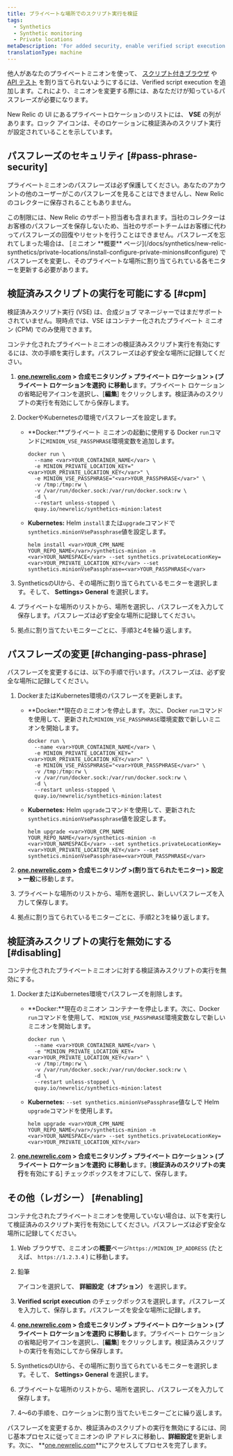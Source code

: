 ```yaml
---
title: プライベートな場所でのスクリプト実行を検証
tags:
  - Synthetics
  - Synthetic monitoring
  - Private locations
metaDescription: 'For added security, enable verified script execution to require a passphrase before assigning jobs to your minion in New Relic.'
translationType: machine
---
```


他人があなたのプライベートミニオンを使って、 [スクリプト付きブラウザ](/docs/synthetics/new-relic-synthetics/scripting-monitors/write-scripted-browsers) や [API テスト](/docs/synthetics/new-relic-synthetics/scripting-monitors/write-api-tests) を割り当てられないようにするには、Verified script execution を追加します。これにより、ミニオンを変更する際には、あなただけが知っているパスフレーズが必要になります。

New Relic の UI にあるプライベートロケーションのリストには、 **VSE** の列があります。ロック <Icon name="fe-lock"/>アイコンは、そのロケーションに検証済みのスクリプト実行が設定されていることを示しています。

## パスフレーズのセキュリティ [#pass-phrase-security]

プライベートミニオンのパスフレーズは必ず保護してください。あなたのアカウントの他のユーザーがこのパスフレーズを見ることはできませんし、New Relic のコレクターに保存されることもありません。

<Callout variant="important">
  この制限には、New Relic のサポート担当者も含まれます。当社のコレクターはお客様のパスフレーズを保存しないため、当社のサポートチームはお客様に代わってパスフレーズの回復やリセットを行うことはできません。パスフレーズを忘れてしまった場合は、 [ミニオン **概要** ページ](/docs/synthetics/new-relic-synthetics/private-locations/install-configure-private-minions#configure) でパスフレーズを変更し、そのプライベートな場所に割り当てられている各モニターを更新する必要があります。
</Callout>

## 検証済みスクリプトの実行を可能にする [#cpm]

<Callout variant="important">
  検証済みスクリプト実行 (VSE) は、合成ジョブ マネージャーではまだサポートされていません。現時点では、VSE はコンテナー化されたプライベート ミニオン (CPM) でのみ使用できます。
</Callout>

コンテナ化されたプライベートミニオンの検証済みスクリプト実行を有効にするには、次の手順を実行します。パスフレーズは必ず安全な場所に記録してください。

1. **[one.newrelic.com](https://one.newrelic.com/all-capabilities) > 合成モニタリング > プライベート ロケーション > (プライベート ロケーションを選択) に移動し**ます。プライベート ロケーションの省略記号アイコンを選択し、\[**編集**] をクリックします。検証済みのスクリプトの実行を有効にしてから保存します。

2. DockerやKubernetesの環境でパスフレーズを設定します。

   * **Docker:**プライベート ミニオンの起動に使用する Docker `run`コマンドに`MINION_VSE_PASSPHRASE`環境変数を追加します。

     ```
     docker run \
       --name <var>YOUR_CONTAINER_NAME</var> \
       -e MINION_PRIVATE_LOCATION_KEY="<var>YOUR_PRIVATE_LOCATION_KEY</var>" \
       -e MINION_VSE_PASSPHRASE="<var>YOUR_PASSPHRASE</var>" \
       -v /tmp:/tmp:rw \
       -v /var/run/docker.sock:/var/run/docker.sock:rw \
       -d \
       --restart unless-stopped \
       quay.io/newrelic/synthetics-minion:latest
     ```

   * **Kubernetes:** Helm `install`または`upgrade`コマンドで`synthetics.minionVsePassphrase`値を設定します。

     ```
     helm install <var>YOUR_CPM_NAME YOUR_REPO_NAME</var>/synthetics-minion -n <var>YOUR_NAMESPACE</var> --set synthetics.privateLocationKey=<var>YOUR_PRIVATE_LOCATION_KEY</var> --set synthetics.minionVsePassphrase=<var>YOUR_PASSPHRASE</var>
     ```

3. SyntheticsのUIから、その場所に割り当てられているモニターを選択します。そして、 **Settings> General** を選択します。

4. プライベートな場所のリストから、場所を選択し、パスフレーズを入力して保存します。パスフレーズは必ず安全な場所に記録してください。

5. 拠点に割り当てたいモニターごとに、手順3と4を繰り返します。

## パスフレーズの変更 [#changing-pass-phrase]

パスフレーズを変更するには、以下の手順で行います。パスフレーズは、必ず安全な場所に記録してください。

1. DockerまたはKubernetes環境のパスフレーズを更新します。

   * **Docker:**現在のミニオンを停止します。次に、Docker `run`コマンドを使用して、更新された`MINION_VSE_PASSPHRASE`環境変数で新しいミニオンを開始します。

     ```
     docker run \
       --name <var>YOUR_CONTAINER_NAME</var> \
       -e MINION_PRIVATE_LOCATION_KEY="<var>YOUR_PRIVATE_LOCATION_KEY</var>" \
       -e MINION_VSE_PASSPHRASE="<var>YOUR_PASSPHRASE</var>" \
       -v /tmp:/tmp:rw \
       -v /var/run/docker.sock:/var/run/docker.sock:rw \
       -d \
       --restart unless-stopped \
       quay.io/newrelic/synthetics-minion:latest
     ```

   * **Kubernetes:** Helm `upgrade`コマンドを使用して、更新された`synthetics.minionVsePassphrase`値を設定します。

     ```
     helm upgrade <var>YOUR_CPM_NAME YOUR_REPO_NAME</var>/synthetics-minion -n <var>YOUR_NAMESPACE</var> --set synthetics.privateLocationKey=<var>YOUR_PRIVATE_LOCATION_KEY</var> --set synthetics.minionVsePassphrase=<var>YOUR_PASSPHRASE</var>
     ```

2. **[one.newrelic.com](https://one.newrelic.com/all-capabilities) > 合成モニタリング >(割り当てられたモニター) > 設定 > 一般**に移動します。

3. プライベートな場所のリストから、場所を選択し、新しいパスフレーズを入力して保存します。

4. 拠点に割り当てられているモニターごとに、手順2と3を繰り返します。

## 検証済みスクリプトの実行を無効にする [#disabling]

コンテナ化されたプライベートミニオンに対する検証済みスクリプトの実行を無効にする。

1. DockerまたはKubernetes環境でパスフレーズを削除します。

   * **Docker:**現在のミニオン コンテナーを停止します。次に、Docker `run`コマンドを使用して、 `MINION_VSE_PASSPHRASE`環境変数なしで新しいミニオンを開始します。

     ```
     docker run \
       --name <var>YOUR_CONTAINER_NAME</var> \
       -e "MINION_PRIVATE_LOCATION_KEY=<var>YOUR_PRIVATE_LOCATION_KEY</var>" \
       -v /tmp:/tmp:rw \
       -v /var/run/docker.sock:/var/run/docker.sock:rw \
       -d \
       --restart unless-stopped \
       quay.io/newrelic/synthetics-minion:latest
     ```

   * **Kubernetes:** `--set synthetics.minionVsePassphrase`値なしで Helm `upgrade`コマンドを使用します。

     ```
     helm upgrade <var>YOUR_CPM_NAME YOUR_REPO_NAME</var>/synthetics-minion -n <var>YOUR_NAMESPACE</var> --set synthetics.privateLocationKey=<var>YOUR_PRIVATE_LOCATION_KEY</var>
     ```

2. **[one.newrelic.com](https://one.newrelic.com/all-capabilities) > 合成モニタリング > プライベート ロケーション > (プライベート ロケーションを選択) に移動し**ます。\[**検証済みのスクリプトの実行**を有効にする] チェックボックスをオフにして、保存します。

## その他（レガシー） [#enabling]

コンテナ化されたプライベートミニオンを使用していない場合は、以下を実行して検証済みのスクリプト実行を有効にしてください。パスフレーズは必ず安全な場所に記録してください。

1. Web ブラウザで、ミニオンの**概要**ページ`https://MINION_IP_ADDRESS` (たとえば、 `https://1.2.3.4` ) に移動します。

2. 鉛筆

   <Icon name="fe-edit-2"/>

   アイコンを選択して、 **詳細設定（オプション）** を選択します。

3. **Verified script execution** のチェックボックスを選択します。パスフレーズを入力して、保存します。パスフレーズを安全な場所に記録します。

4. **[one.newrelic.com](https://one.newrelic.com/all-capabilities) > 合成モニタリング > プライベート ロケーション > (プライベート ロケーションを選択) に移動し**ます。プライベート ロケーションの省略記号アイコンを選択し、\[**編集**] をクリックします。検証済みスクリプトの実行を有効にしてから保存します。

5. SyntheticsのUIから、その場所に割り当てられているモニターを選択します。そして、 **Settings> General** を選択します。

6. プライベートな場所のリストから、場所を選択し、パスフレーズを入力して保存します。

7. 4～6の手順を、ロケーションに割り当てたいモニターごとに繰り返します。

パスフレーズを変更するか、検証済みのスクリプトの実行を無効にするには、同じ基本プロセスに従ってミニオンの IP アドレスに移動し、**詳細設定**を更新します。次に、 **[one.newrelic.com](https://one.newrelic.com/all-capabilities)**にアクセスしてプロセスを完了します。